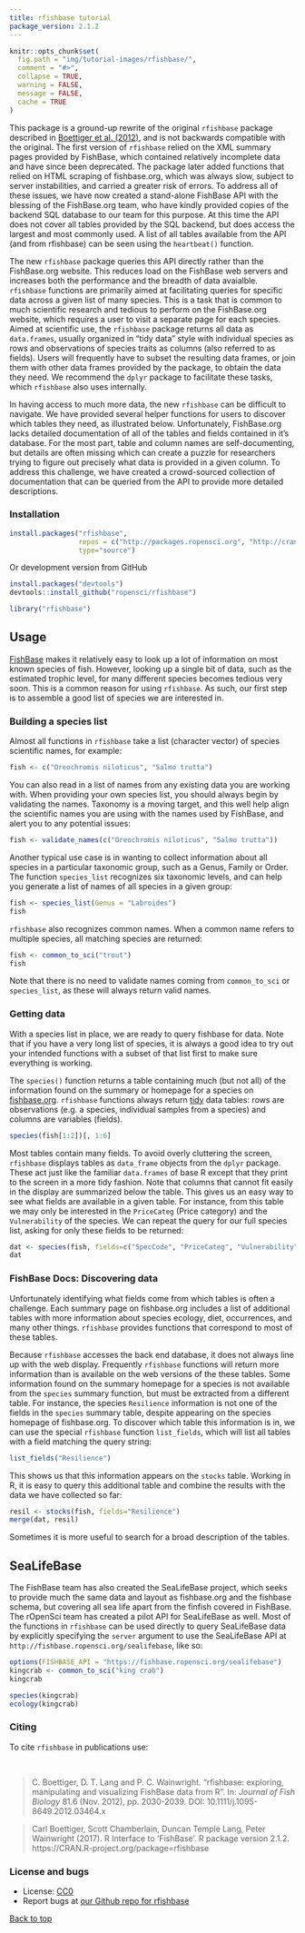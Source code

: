 ```yaml
---
title: rfishbase tutorial
package_version: 2.1.2
---
```


```r
knitr::opts_chunk$set(
  fig.path = "img/tutorial-images/rfishbase/",
  comment = "#>",
  collapse = TRUE,
  warning = FALSE,
  message = FALSE,
  cache = TRUE
)
```

This package is a ground-up rewrite of the original `rfishbase` package described in [Boettiger et al. (2012)](http://www.carlboettiger.info/assets/files/pubs/10.1111/j.1095-8649.2012.03464.x.pdf), and is not backwards compatible with the original.  The first version of `rfishbase` relied on the XML summary pages provided by FishBase, which contained relatively incomplete data and have since been deprecated.  The package later added functions that relied on HTML scraping of fishbase.org, which was always slow, subject to server instabilities, and carried a greater risk of errors.  To address all of these issues, we have now created a stand-alone FishBase API with the blessing of the FishBase.org team, who have kindly provided copies of the backend SQL database to our team for this purpose.  At this time the API does not cover all tables provided by the SQL backend, but does access the largest and most commonly used.  A list of all tables available from the API (and from rfishbase) can be seen using the `heartbeat()` function.

The new `rfishbase` package queries this API directly rather than the FishBase.org website.  This reduces load on the FishBase web servers and increases both the performance and the breadth of data avaialble.  `rfishbase` functions are primarily aimed at facilitating queries for specific data across a given list of many species.  This is a task that is common to much scientific research and tedious to perform on the FishBase.org website, which requires a user to visit a separate page for each species.  Aimed at scientific use, the `rfishbase` package returns all data as `data.frames`, usually organized in "tidy data" style with individual species as rows and observations of species traits as columns (also referred to as fields).  Users will frequently have to subset the resulting data frames, or join them with other data frames provided by the package, to obtain the data they need.  We recommend the `dplyr` package to facilitate these tasks, which `rfishbase` also uses internally.

In having access to much more data, the new `rfishbase` can be difficult to navigate.  We have provided several helper functions for users to discover which tables they need, as illustrated below.  Unfortunately, FishBase.org lacks detailed documentation of all of the tables and fields contained in it's database.  For the most part, table and column names are self-documenting, but details are often missing which can create a puzzle for researchers trying to figure out precisely what data is provided in a given column. To address this challenge, we have created a crowd-sourced collection of documentation that can be queried from the API to provide more detailed descriptions.



### Installation

```r
install.packages("rfishbase",
                 repos = c("http://packages.ropensci.org", "http://cran.rstudio.com"),
                 type="source")
```

Or development version from GitHub

```r
install.packages("devtools")
devtools::install_github("ropensci/rfishbase")
```

```r
library("rfishbase")
```


## Usage

[FishBase](http://fishbase.org) makes it relatively easy to look up a lot of information on most known species of fish.  However, looking up a single bit of data, such as the estimated trophic level, for many different species becomes tedious very soon. This is a common reason for using `rfishbase`.  As such, our first step is to assemble a good list of species we are interested in.

### Building a species list

Almost all functions in `rfishbase` take a list (character vector) of species scientific names, for example:

```r
fish <- c("Oreochromis niloticus", "Salmo trutta")
```

You can also read in a list of names from any existing data you are working with.  When providing your own species list, you should always begin by validating the names.  Taxonomy is a moving target, and this well help align the scientific names you are using with the names used by FishBase, and alert you to any potential issues:

```r
fish <- validate_names(c("Oreochromis niloticus", "Salmo trutta"))
```

Another typical use case is in wanting to collect information about all species in a particular taxonomic group, such as a Genus, Family or Order.  The function `species_list` recognizes six taxonomic levels, and can help you generate a list of names of all species in a given group:


```r
fish <- species_list(Genus = "Labroides")
fish
```

`rfishbase` also recognizes common names. When a common name refers to multiple species, all matching species are returned:

```r
fish <- common_to_sci("trout")
fish
```

Note that there is no need to validate names coming from `common_to_sci` or `species_list`, as these will always return valid names.

### Getting data

With a species list in place, we are ready to query fishbase for data. Note that if you have a very long list of species, it is always a good idea to try out your intended functions with a subset of that list first to make sure everything is working.

The `species()` function returns a table containing much (but not all) of the information found on the summary or homepage for a species on [fishbase.org](http://fishbase.org). `rfishbase` functions always return [tidy](http://www.jstatsoft.org/v59/i10/paper) data tables: rows are observations (e.g. a species, individual samples from a species) and columns are variables (fields).

```r
species(fish[1:2])[, 1:6]
```

Most tables contain many fields. To avoid overly cluttering the screen, `rfishbase` displays tables as `data_frame` objects from the `dplyr` package.  These act just like the familiar `data.frames` of base R except that they print to the screen in a more tidy fashion.  Note that columns that cannot fit easily in the display are summarized below the table.  This gives us an easy way to see what fields are available in a given table. For instance, from this table we may only be interested in the `PriceCateg` (Price category) and the `Vulnerability` of the species. We can repeat the query for our full species list, asking for only these fields to be returned:

```r
dat <- species(fish, fields=c("SpecCode", "PriceCateg", "Vulnerability"))
dat
```

### FishBase Docs: Discovering data

Unfortunately identifying what fields come from which tables is often a challenge.  Each summary page on fishbase.org includes a list of additional tables with more information about species ecology, diet, occurrences, and many other things.  `rfishbase` provides functions that correspond to most of these tables.

Because `rfishbase` accesses the back end database, it does not always line up with the web display. Frequently `rfishbase` functions will return more information than is available on the web versions of the these tables. Some information found on the summary homepage for a species is not available from the `species` summary function, but must be extracted from a different table. For instance, the species `Resilience` information is not one of the fields in the `species` summary table, despite appearing on the species homepage of fishbase.org.  To discover which table this information is in, we can use the special `rfishbase` function `list_fields`, which will list all tables with a field matching the query string:

```r
list_fields("Resilience")
```

This shows us that this information appears on the `stocks` table.  Working in R, it is easy to query this additional table and combine the results with the data we have collected so far:


```r
resil <- stocks(fish, fields="Resilience")
merge(dat, resil)
```


Sometimes it is more useful to search for a broad description of the tables.


## SeaLifeBase

The FishBase team has also created the SeaLifeBase project, which seeks to provide much the same data and layout as fishbase.org and the fishbase schema, but covering all sea life apart from the finfish covered in FishBase.  The rOpenSci team has created a pilot API for SeaLifeBase as well.  Most of the functions in `rfishbase` can be used directly to query SeaLifeBase data by explicitly specifying the `server` argument to use the SeaLifeBase API at `http://fishbase.ropensci.org/sealifebase`, like so:

```r
options(FISHBASE_API = "https://fishbase.ropensci.org/sealifebase")
kingcrab <- common_to_sci("king crab")
kingcrab
```

```r
species(kingcrab)
ecology(kingcrab)
```



### Citing

To cite `rfishbase` in publications use:

<br>

> C. Boettiger, D. T. Lang and P. C. Wainwright. "rfishbase: exploring,
  manipulating and visualizing FishBase data from R". In: _Journal of
  Fish Biology_ 81.6 (Nov. 2012), pp. 2030-2039. DOI:
  10.1111/j.1095-8649.2012.03464.x

> Carl Boettiger, Scott Chamberlain, Duncan Temple Lang, Peter Wainwright (2017). R Interface to 'FishBase'. R package version 2.1.2. https://CRAN.R-project.org/package=rfishbase


### License and bugs

* License: [CC0](https://creativecommons.org/share-your-work/public-domain/cc0)
* Report bugs at [our Github repo for rfishbase](https://github.com/ropensci/rfishbase/issues?state=open)

[Back to top](#top)
